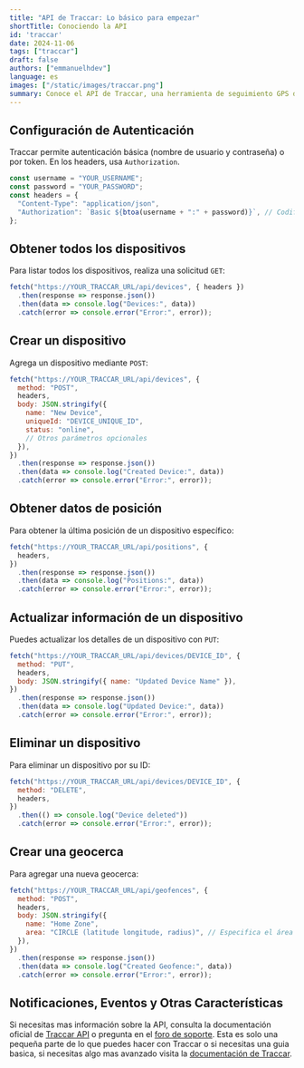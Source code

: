```yaml
---
title: "API de Traccar: Lo básico para empezar"
shortTitle: Conociendo la API
id: 'traccar'
date: 2024-11-06
tags: ["traccar"]
draft: false
authors: ["emmanuelhdev"]
language: es
images: ["/static/images/traccar.png"]
summary: Conoce el API de Traccar, una herramienta de seguimiento GPS de código abierto que ofrece capacidades de filtrado potentes para mejorar la precisión de los datos de ubicación y la eficiencia del sistema.
---
```


## Configuración de Autenticación
Traccar permite autenticación básica (nombre de usuario y contraseña) o por token. En los headers, usa `Authorization`.

```javascript
const username = "YOUR_USERNAME";
const password = "YOUR_PASSWORD";
const headers = {
  "Content-Type": "application/json",
  "Authorization": `Basic ${btoa(username + ":" + password)}`, // Codificación Base64
};
```

## Obtener todos los dispositivos
Para listar todos los dispositivos, realiza una solicitud `GET`:

```javascript
fetch("https://YOUR_TRACCAR_URL/api/devices", { headers })
  .then(response => response.json())
  .then(data => console.log("Devices:", data))
  .catch(error => console.error("Error:", error));
```

## Crear un dispositivo
Agrega un dispositivo mediante `POST`:

```javascript
fetch("https://YOUR_TRACCAR_URL/api/devices", {
  method: "POST",
  headers,
  body: JSON.stringify({
    name: "New Device",
    uniqueId: "DEVICE_UNIQUE_ID",
    status: "online",
    // Otros parámetros opcionales
  }),
})
  .then(response => response.json())
  .then(data => console.log("Created Device:", data))
  .catch(error => console.error("Error:", error));
```

## Obtener datos de posición
Para obtener la última posición de un dispositivo específico:

```javascript
fetch("https://YOUR_TRACCAR_URL/api/positions", {
  headers,
})
  .then(response => response.json())
  .then(data => console.log("Positions:", data))
  .catch(error => console.error("Error:", error));
```

## Actualizar información de un dispositivo
Puedes actualizar los detalles de un dispositivo con `PUT`:

```javascript
fetch("https://YOUR_TRACCAR_URL/api/devices/DEVICE_ID", {
  method: "PUT",
  headers,
  body: JSON.stringify({ name: "Updated Device Name" }),
})
  .then(response => response.json())
  .then(data => console.log("Updated Device:", data))
  .catch(error => console.error("Error:", error));
```

## Eliminar un dispositivo
Para eliminar un dispositivo por su ID:

```javascript
fetch("https://YOUR_TRACCAR_URL/api/devices/DEVICE_ID", {
  method: "DELETE",
  headers,
})
  .then(() => console.log("Device deleted"))
  .catch(error => console.error("Error:", error));
```

## Crear una geocerca
Para agregar una nueva geocerca:

```javascript
fetch("https://YOUR_TRACCAR_URL/api/geofences", {
  method: "POST",
  headers,
  body: JSON.stringify({
    name: "Home Zone",
    area: "CIRCLE (latitude longitude, radius)", // Especifica el área de la geocerca
  }),
})
  .then(response => response.json())
  .then(data => console.log("Created Geofence:", data))
  .catch(error => console.error("Error:", error));
```

## Notificaciones, Eventos y Otras Características
Si necesitas mas información sobre la API, consulta la documentación oficial de [Traccar API](https://www.traccar.org/api-reference/) o pregunta en el [foro de soporte](https://www.traccar.org/forum/). Esta es solo una pequeña parte de lo que puedes hacer con Traccar o si necesitas una guia basica, si necesitas algo mas avanzado visita la [documentación de Traccar](https://www.traccar.org/api-reference/).